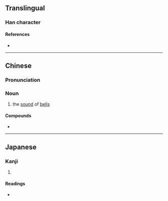 {{character info/new}}
{{also|当}}
==Translingual==

===Han character===
{{Han char|rn=30|rad=口|as=13|sn=16|four=69066|canj=RFBW|ids=⿰口當}}

====References====
* {{Han ref|kx=0211.121|dkj=04432|hdz=10690.060|uh=5679|ud=22137|bh=BEB4|bd=48820}}

----

==Chinese==
{{zh-forms|s=当|alt=𪠽}}

===Pronunciation===
{{zh-pron
|m=dāng
|c=dong1
|h=pfs=
|md=
|mn=
|w=
|cat=n
}}

===Noun===
{{zh-noun}}

# the [[sound]] of [[bells]]

====Compounds====
* {{zh-l|叮噹}}

----

==Japanese==

===Kanji===
{{ja-kanji|grade=|rs=口13}}

# {{defn|lang=ja|sort=口13}}

====Readings====
* {{ja-readings|on=[[とう]] (tō)|kun=}}